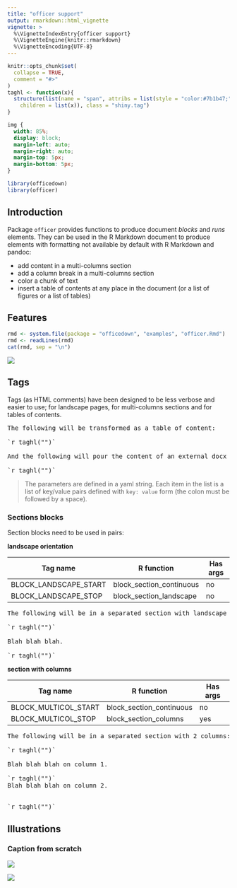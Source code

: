 ```yaml
---
title: "officer support"
output: rmarkdown::html_vignette
vignette: >
  %\VignetteIndexEntry{officer support}
  %\VignetteEngine{knitr::rmarkdown}
  %\VignetteEncoding{UTF-8}
---
```


```r
knitr::opts_chunk$set(
  collapse = TRUE,
  comment = "#>"
)
taghl <- function(x){
  structure(list(name = "span", attribs = list(style = "color:#7b1b47;"), 
    children = list(x)), class = "shiny.tag")
}
```

```css
img {
  width: 85%;
  display: block;
  margin-left: auto;
  margin-right: auto;
  margin-top: 5px;
  margin-bottom: 5px;
}
```

```r
library(officedown)
library(officer)
```

## Introduction

Package `officer` provides functions to produce document *blocks* and *runs*
elements. They can be used in the R Markdown document to produce elements with
formatting not available by default with R Markdown and pandoc:

* add content in a multi-columns section
* add a column break in a multi-columns section
* color a chunk of text
* insert a table of contents at any place in the document (or 
a list of figures or a list of tables)

## Features

```r
rmd <- system.file(package = "officedown", "examples", "officer.Rmd")
rmd <- readLines(rmd)
cat(rmd, sep = "\n")
```

![](../man/figures/OFFICER-example.png)


## Tags

Tags (as HTML comments) have been designed to be less verbose and easier to use; for landscape pages, 
for multi-columns sections and for tables of contents.

<pre>The following will be transformed as a table of content:

`r taghl("<!---BLOCK_TOC--->")`

And the following will pour the content of an external docx file into the produced document:

`r taghl("<!---BLOCK_POUR_DOCX{docx_file: 'path/to/docx'}--->")`</pre>

> The parameters are defined in a yaml string. Each item in the list is a list of 
key/value pairs defined with `key: value` form (the colon must be followed by a space).



### Sections blocks

Section blocks need to be used in pairs:


**landscape orientation**

| Tag name              | R function               | Has args |
|-----------------------|--------------------------|----------|
| BLOCK_LANDSCAPE_START | block_section_continuous | no       |
| BLOCK_LANDSCAPE_STOP  | block_section_landscape  | no       |

<pre>The following will be in a separated section with landscape orientation

`r taghl("<!---BLOCK_LANDSCAPE_START--->")`

Blah blah blah.

`r taghl("<!---BLOCK_LANDSCAPE_STOP--->")`</pre>



**section with columns**

| Tag name              | R function               | Has args |
|-----------------------|--------------------------|----------|
| BLOCK_MULTICOL_START  | block_section_continuous | no       |
| BLOCK_MULTICOL_STOP   | block_section_columns    | yes      |

<pre>
The following will be in a separated section with 2 columns:

`r taghl("<!---BLOCK_MULTICOL_START--->")`

Blah blah blah on column 1.

`r taghl("<!---CHUNK_COLUMNBREAK--->")`
Blah blah blah on column 2.


`r taghl("<!---BLOCK_MULTICOL_STOP{widths: [3,3], space: 0.2, sep: true}--->")`
</pre>


## Illustrations


### Caption from scratch

![](../man/figures/OFFICER_caption-scratch-code.png)

![](../man/figures/OFFICER_caption-scratch-res.png)

